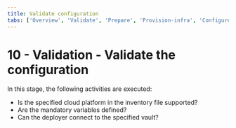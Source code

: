 ```yaml
---
title: Validate configuration
tabs: ['Overview', 'Validate', 'Prepare', 'Provision-infra', 'Configure-infra', 'Install-cloud-pak', 'Configure-cloud-pak', 'Deploy-assets', 'Smoke-tests']
---
```



# 10 - Validation - Validate the configuration

In this stage, the following activities are executed:
* Is the specified cloud platform in the inventory file supported?
* Are the mandatory variables defined?
* Can the deployer connect to the specified vault?